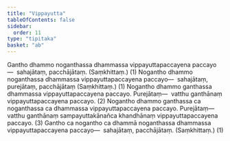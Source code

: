 ```yaml
---
title: "Vippayutta"
tableOfContents: false
sidebar:
  order: 11
type: "tipitaka"
basket: "ab"
---
```



<DynamicBreadcrumb />

<Division number="33">

<Paragraph number="1687">
Gantho dhammo noganthassa dhammassa vippayuttapaccayena paccayo—  sahajātaṃ, pacchājātaṃ. (Saṃkhittaṃ.) (1)
</Paragraph>

<Paragraph number="1688">
Nogantho dhammo noganthassa dhammassa vippayuttapaccayena paccayo—  sahajātaṃ, purejātaṃ, pacchājātaṃ (Saṃkhittaṃ.) (1)
</Paragraph>

<Paragraph number="1689">
Nogantho dhammo ganthassa dhammassa vippayuttapaccayena paccayo. <Emphasis>Purejātaṃ</Emphasis>—  vatthu ganthānaṃ vippayuttapaccayena paccayo. (2)
</Paragraph>

<Paragraph number="1690">
Nogantho dhammo ganthassa ca noganthassa ca dhammassa vippayuttapaccayena paccayo. <Emphasis>Purejātaṃ</Emphasis>—  vatthu ganthānaṃ sampayuttakānañca khandhānaṃ vippayuttapaccayena paccayo. (3)
</Paragraph>

<Paragraph number="1691">
Gantho ca nogantho ca dhammā noganthassa dhammassa vippayuttapaccayena paccayo—  sahajātaṃ, pacchājātaṃ. (Saṃkhittaṃ.) (1)
</Paragraph>
</Division>